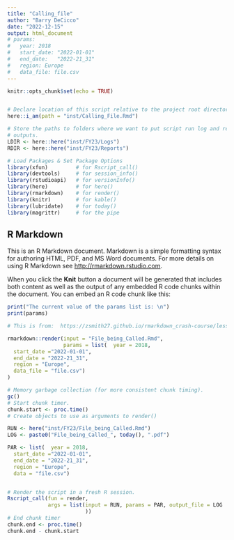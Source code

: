 ```yaml
---
title: "Calling_file"
author: "Barry DeCicco"
date: "2022-12-15"
output: html_document
# params:
#   year: 2018
#   start_date: "2022-01-01"
#   end_date:   "2022-21_31"
#   region: Europe
#   data_file: file.csv
---
```


```r
knitr::opts_chunk$set(echo = TRUE)


# Declare location of this script relative to the project root directory.
here::i_am(path = "inst/Calling_File.Rmd")

# Store the paths to folders where we want to put script run log and report 
# outputs. 
LDIR <- here::here("inst/FY23/Logs")
RDIR <- here::here("inst/FY23/Reports")

```

```r
# Load Packages & Set Package Options
library(xfun)         # for Rscript_call()
library(devtools)     # for session_info()
library(rstudioapi)   # for versionInfo()
library(here)         # for here()
library(rmarkdown)    # for render()
library(knitr)        # for kable()
library(lubridate)    # for today()
library(magrittr)     # for the pipe

```
## R Markdown

This is an R Markdown document. Markdown is a simple formatting syntax for authoring HTML, PDF, and MS Word documents. For more details on using R Markdown see <http://rmarkdown.rstudio.com>.

When you click the **Knit** button a document will be generated that includes both content as well as the output of any embedded R code chunks within the document. You can embed an R code chunk like this:

```r

print("The current value of the params list is: \n")
print(params)

```


```r

# This is from:  https://zsmith27.github.io/rmarkdown_crash-course/lesson-7-parameterized-reports.html#rmarkdownrender, '12.3 rmarkdown::render() '

rmarkdown::render(input = "File_being_Called.Rmd",
                  params = list(  year = 2018,
  start_date ="2022-01-01",
  end_date = "2022-21_31",
  region = "Europe",
  data_file = "file.csv")
)


```


```r

  
  

# Memory garbage collection (for more consistent chunk timing).
gc()
# Start chunk timer.
chunk.start <- proc.time()
# Create objects to use as arguments to render()

RUN <- here("inst/FY23/File_being_Called.Rmd")
LOG <- paste0("File_being_Called_", today(), ".pdf")

PAR <- list(  year = 2018,
  start_date ="2022-01-01",
  end_date = "2022-21_31",
  region = "Europe",
  data = "file.csv")


# Render the script in a fresh R session.
Rscript_call(fun = render, 
             args = list(input = RUN, params = PAR, output_file = LOG 
                         ))
# End chunk timer
chunk.end <- proc.time()
chunk.end - chunk.start
```


